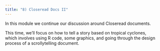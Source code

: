 ```yaml
---
title: "8) Closeread Docs II"
---
```


In this module we continue our discussion around Closeread documents.

This time, we'll focus on how to tell a story based on tropical cyclones, 
which involves using R code, some graphics, and going through the design
process of a scrollytelling document.

